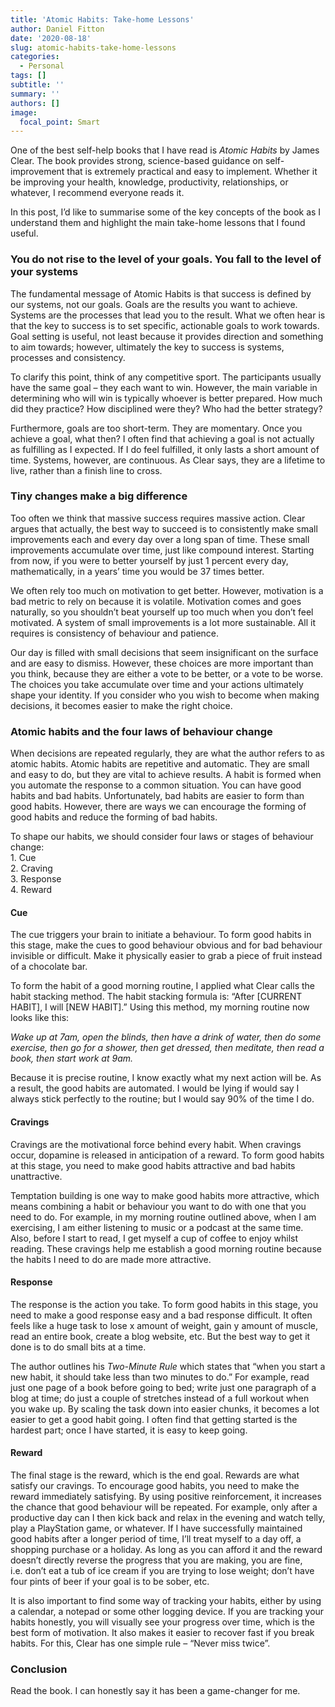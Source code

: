 ```yaml
---
title: 'Atomic Habits: Take-home Lessons'
author: Daniel Fitton
date: '2020-08-18'
slug: atomic-habits-take-home-lessons
categories:
  - Personal
tags: []
subtitle: ''
summary: ''
authors: []
image:
  focal_point: Smart
---
```

One of the best self-help books that I have read is *Atomic Habits* by James Clear. The book provides strong, science-based guidance on self-improvement that is extremely practical and easy to implement. Whether it be improving your health, knowledge, productivity, relationships, or whatever, I recommend everyone reads it. 
   
In this post, I'd like to summarise some of the key concepts of the book as I understand them and highlight the main take-home lessons that I found useful.
   
### You do not rise to the level of your goals. You fall to the level of your systems
The fundamental message of Atomic Habits is that success is defined by our systems, not our goals. Goals are the results you want to achieve. Systems are the processes that lead you to the result. What we often hear is that the key to success is to set specific, actionable goals to work towards. Goal setting is useful, not least because it provides direction and something to aim towards; however, ultimately the key to success is systems, processes and consistency.
   
To clarify this point, think of any competitive sport. The participants usually have the same goal – they each want to win. However, the main variable in determining who will win is typically whoever is better prepared. How much did they practice? How disciplined were they? Who had the better strategy?
   
Furthermore, goals are too short-term. They are momentary. Once you achieve a goal, what then? I often find that achieving a goal is not actually as fulfilling as I expected. If I do feel fulfilled, it only lasts a short amount of time. Systems, however, are continuous. As Clear says, they are a lifetime to live, rather than a finish line to cross.
   
### Tiny changes make a big difference
Too often we think that massive success requires massive action. Clear argues that actually, the best way to succeed is to consistently make small improvements each and every day over a long span of time. These small improvements accumulate over time, just like compound interest. Starting from now, if you were to better yourself by just 1 percent every day, mathematically, in a years’ time you would be 37 times better.
   
We often rely too much on motivation to get better. However, motivation is a bad metric to rely on because it is volatile. Motivation comes and goes naturally, so you shouldn’t beat yourself up too much when you don’t feel motivated. A system of small improvements is a lot more sustainable. All it requires is consistency of behaviour and patience.
   
Our day is filled with small decisions that seem insignificant on the surface and are easy to dismiss. However, these choices are more important than you think, because they are either a vote to be better, or a vote to be worse. The choices you take accumulate over time and your actions ultimately shape your identity. If you consider who you wish to become when making decisions, it becomes easier to make the right choice.   
    
### Atomic habits and the four laws of behaviour change
When decisions are repeated regularly, they are what the author refers to as atomic habits. Atomic habits are repetitive and automatic. They are small and easy to do, but they are vital to achieve results. A habit is formed when you automate the response to a common situation. You can have good habits and bad habits. Unfortunately, bad habits are easier to form than good habits. However, there are ways we can encourage the forming of good habits and reduce the forming of bad habits.
   
To shape our habits, we should consider four laws or stages of behaviour change:   
1. Cue   
2. Craving   
3. Response   
4. Reward

#### Cue
The cue triggers your brain to initiate a behaviour. To form good habits in this stage, make the cues to good behaviour obvious and for bad behaviour invisible or difficult. Make it physically easier to grab a piece of fruit instead of a chocolate bar. 
   
To form the habit of a good morning routine, I applied what Clear calls the habit stacking method. The habit stacking formula is: “After [CURRENT HABIT], I will [NEW HABIT].” Using this method, my morning routine now looks like this: 
   
*Wake up at 7am, open the blinds, then have a drink of water, then do some exercise, then go for a shower, then get dressed, then meditate, then read a book, then start work at 9am.*
   
Because it is precise routine, I know exactly what my next action will be. As a result, the good habits are automated. I would be lying if would say I always stick perfectly to the routine; but I would say 90% of the time I do. 
   
#### Cravings
Cravings are the motivational force behind every habit. When cravings occur, dopamine is released in anticipation of a reward. To form good habits at this stage, you need to make good habits attractive and bad habits unattractive.
    
Temptation building is one way to make good habits more attractive, which means combining a habit or behaviour you want to do with one that you need to do. For example, in my morning routine outlined above, when I am exercising, I am either listening to music or a podcast at the same time. Also, before I start to read, I get myself a cup of coffee to enjoy whilst reading. These cravings help me establish a good morning routine because the habits I need to do are made more attractive.
   
#### Response
The response is the action you take. To form good habits in this stage, you need to make a good response easy and a bad response difficult. It often feels like a huge task to lose x amount of weight, gain y amount of muscle, read an entire book, create a blog website, etc. But the best way to get it done is to do small bits at a time.
    
The author outlines his *Two-Minute Rule* which states that “when you start a new habit, it should take less than two minutes to do.” For example, read just one page of a book before going to bed; write just one paragraph of a blog at time; do just a couple of stretches instead of a full workout when you wake up. By scaling the task down into easier chunks, it becomes a lot easier to get a good habit going. I often find that getting started is the hardest part; once I have started, it is easy to keep going. 
   
#### Reward
The final stage is the reward, which is the end goal. Rewards are what satisfy our cravings. To encourage good habits, you need to make the reward immediately satisfying. By using positive reinforcement, it increases the chance that good behaviour will be repeated. For example, only after a productive day can I then kick back and relax in the evening and watch telly, play a PlayStation game, or whatever. If I have successfully maintained good habits after a longer period of time, I’ll treat myself to a day off, a shopping purchase or a holiday. As long as you can afford it and the reward doesn’t directly reverse the progress that you are making, you are fine, i.e. don’t eat a tub of ice cream if you are trying to lose weight; don’t have four pints of beer if your goal is to be sober, etc.
   
It is also important to find some way of tracking your habits, either by using a calendar, a notepad or some other logging device. If you are tracking your habits honestly, you will visually see your progress over time, which is the best form of motivation. It also makes it easier to recover fast if you break habits. For this, Clear has one simple rule – “Never miss twice”.
   
### Conclusion
Read the book. I can honestly say it has been a game-changer for me.
